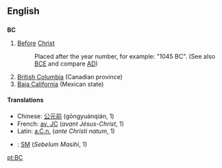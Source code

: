 ==English==

==={{Abbreviation}}===
'''BC'''
#[[Before]] [[Christ]]
#:Placed after the year number, for example: "1045 BC".  (See also [[BCE]] and compare [[AD]])
#[[British Columbia]] (Canadian province)
#[[Baja California]] (Mexican state)

====Translations====
*Chinese: [[公元前]] (gōngyuánqián, 1)
*French: [[av. JC]] (''avant Jésus-Christ'', 1)
*Latin: [[a.C.n.]] (''ante Christi natum'', 1)
*{{ms}}: [[SM]] (''Sebelum Masihi'', 1)

[[pt:BC]]